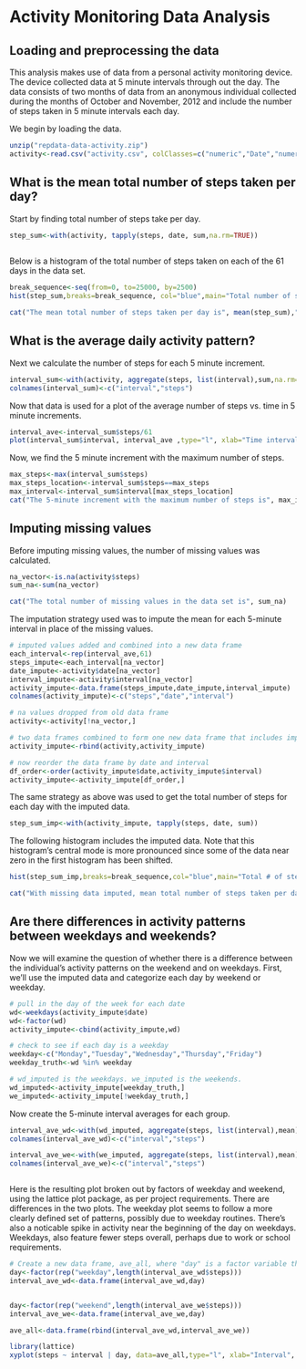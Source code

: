 Activity Monitoring Data Analysis
========================================================

## Loading and preprocessing the data
This analysis makes use of data from a personal activity monitoring device. The device collected data at 5 minute intervals through out the day. The data consists of two months of data from an anonymous individual collected during the months of October and November, 2012 and include the number of steps taken in 5 minute intervals each day.

We begin by loading the data.
```r
unzip("repdata-data-activity.zip")
activity<-read.csv("activity.csv", colClasses=c("numeric","Date","numeric"), na.strings="NA")

```

## What is the mean total number of steps taken per day?

Start by finding total number of steps take per day.

```r

step_sum<-with(activity, tapply(steps, date, sum,na.rm=TRUE))
  
```

Below is a histogram of the total number of steps taken on each of the 61 days in the data set.

```r
break_sequence<-seq(from=0, to=25000, by=2500)
hist(step_sum,breaks=break_sequence, col="blue",main="Total number of steps taken each day",xlab="Total steps")
```

```r
cat("The mean total number of steps taken per day is", mean(step_sum),"and the median is",median(step_sum))
```

## What is the average daily activity pattern?

Next we calculate the number of steps for each 5 minute increment.

```r
interval_sum<-with(activity, aggregate(steps, list(interval),sum,na.rm=TRUE))
colnames(interval_sum)<-c("interval","steps")
```

Now that data is used for a plot of the average number of steps vs. time in 5 minute increments.

```r
interval_ave<-interval_sum$steps/61
plot(interval_sum$interval, interval_ave ,type="l", xlab="Time interval (minutes)", ylab="Ave # of steps per 5 minute increment")
```

Now, we find the 5 minute increment with the maximum number of steps.
```r
max_steps<-max(interval_sum$steps)
max_steps_location<-interval_sum$steps==max_steps
max_interval<-interval_sum$interval[max_steps_location]
cat("The 5-minute increment with the maximum number of steps is", max_interval)
```

## Imputing missing values

Before imputing missing values, the number of missing values was calculated.

```r
na_vector<-is.na(activity$steps)
sum_na<-sum(na_vector)

cat("The total number of missing values in the data set is", sum_na)
```

The imputation strategy used was to impute the mean for each 5-minute interval in place of the missing values. 
```r
# imputed values added and combined into a new data frame
each_interval<-rep(interval_ave,61)
steps_impute<-each_interval[na_vector]
date_impute<-activity$date[na_vector]
interval_impute<-activity$interval[na_vector]
activity_impute<-data.frame(steps_impute,date_impute,interval_impute)
colnames(activity_impute)<-c("steps","date","interval")

# na values dropped from old data frame
activity<-activity[!na_vector,]

# two data frames combined to form one new data frame that includes imputed data
activity_impute<-rbind(activity,activity_impute)

# now reorder the data frame by date and interval
df_order<-order(activity_impute$date,activity_impute$interval)
activity_impute<-activity_impute[df_order,]
```

The same strategy as above was used to get the total number of steps for each day with the imputed data.

```r
step_sum_imp<-with(activity_impute, tapply(steps, date, sum))

```

The following histogram includes the imputed data. Note that this histogram's central mode is more pronounced since some of the data near zero in the first histogram has been shifted.
```r
hist(step_sum_imp,breaks=break_sequence,col="blue",main="Total # of steps taken each day (missing data imputed)",xlab="Total steps")
```

```r
cat("With missing data imputed, mean total number of steps taken per day is", mean(step_sum_imp),"and the median is",median(step_sum_imp))
```

## Are there differences in activity patterns between weekdays and weekends?

Now we will examine the question of whether there is a difference between the individual's activity patterns on the weekend and on weekdays. First, we'll use the imputed data and categorize each day by weekend or weekday.

```r
# pull in the day of the week for each date
wd<-weekdays(activity_impute$date)
wd<-factor(wd)
activity_impute<-cbind(activity_impute,wd)

# check to see if each day is a weekday
weekday<-c("Monday","Tuesday","Wednesday","Thursday","Friday")
weekday_truth<-wd %in% weekday

# wd_imputed is the weekdays. we_imputed is the weekends.
wd_imputed<-activity_impute[weekday_truth,]
we_imputed<-activity_impute[!weekday_truth,]

```

Now create the 5-minute interval averages for each group.

```r
interval_ave_wd<-with(wd_imputed, aggregate(steps, list(interval),mean))
colnames(interval_ave_wd)<-c("interval","steps")

interval_ave_we<-with(we_imputed, aggregate(steps, list(interval),mean))
colnames(interval_ave_we)<-c("interval","steps")



```

Here is the resulting plot broken out by factors of weekday and weekend, using the lattice plot package, as per project requirements. There are differences in the two plots. The weekday plot seems to follow a more clearly defined set of patterns, possibly due to weekday routines. There's also a noticable spike in activity near the beginning of the day on weekdays. Weekdays, also feature fewer steps overall, perhaps due to work or school requirements.


```r
# Create a new data frame, ave_all, where "day" is a factor variable that refers to weekday or weekend for use by lattice plot package.
day<-factor(rep("weekday",length(interval_ave_wd$steps)))
interval_ave_wd<-data.frame(interval_ave_wd,day)


day<-factor(rep("weekend",length(interval_ave_we$steps)))
interval_ave_we<-data.frame(interval_ave_we,day)

ave_all<-data.frame(rbind(interval_ave_wd,interval_ave_we))

library(lattice)
xyplot(steps ~ interval | day, data=ave_all,type="l", xlab="Interval", ylab="Number of steps", layout=c(1,2))


```

